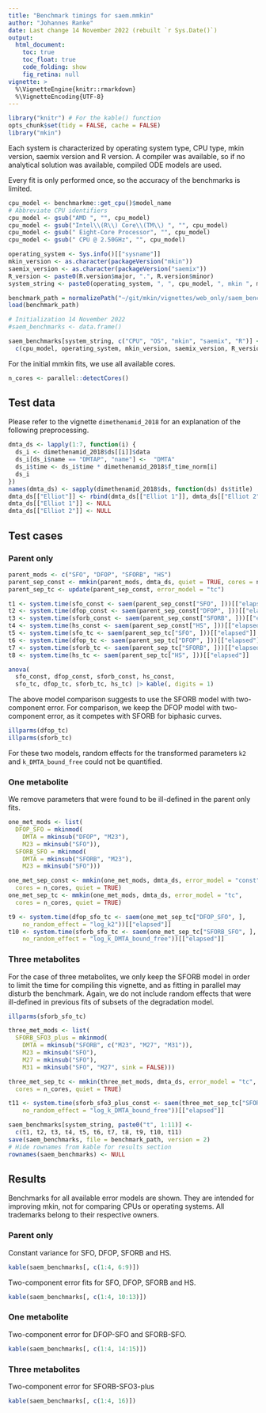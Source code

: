 ```yaml
---
title: "Benchmark timings for saem.mmkin"
author: "Johannes Ranke"
date: Last change 14 November 2022 (rebuilt `r Sys.Date()`)
output:
  html_document:
    toc: true
    toc_float: true
    code_folding: show
    fig_retina: null
vignette: >
  %\VignetteEngine{knitr::rmarkdown}
  %\VignetteEncoding{UTF-8}
---
```


```r
library("knitr") # For the kable() function
opts_chunk$set(tidy = FALSE, cache = FALSE)
library("mkin")
```

Each system is characterized by operating system type, CPU type,
mkin version, saemix version and R version. A compiler was available, so if no
analytical solution was available, compiled ODE models are used.

Every fit is only performed once, so the accuracy of the benchmarks is limited.

```r
cpu_model <- benchmarkme::get_cpu()$model_name
# Abbreviate CPU identifiers
cpu_model <- gsub("AMD ", "", cpu_model)
cpu_model <- gsub("Intel\\(R\\) Core\\(TM\\) ", "", cpu_model)
cpu_model <- gsub(" Eight-Core Processor", "", cpu_model)
cpu_model <- gsub(" CPU @ 2.50GHz", "", cpu_model)

operating_system <- Sys.info()[["sysname"]]
mkin_version <- as.character(packageVersion("mkin"))
saemix_version <- as.character(packageVersion("saemix"))
R_version <- paste0(R.version$major, ".", R.version$minor)
system_string <- paste0(operating_system, ", ", cpu_model, ", mkin ", mkin_version, ", saemix ", saemix_version, ", R ", R_version)

benchmark_path = normalizePath("~/git/mkin/vignettes/web_only/saem_benchmarks.rda")
load(benchmark_path)

# Initialization 14 November 2022
#saem_benchmarks <- data.frame()

saem_benchmarks[system_string, c("CPU", "OS", "mkin", "saemix", "R")] <-
  c(cpu_model, operating_system, mkin_version, saemix_version, R_version)
```

For the initial mmkin fits, we use all available cores.

```r
n_cores <- parallel::detectCores()
```

## Test data

Please refer to the vignette `dimethenamid_2018` for an explanation
of the following preprocessing.

```r
dmta_ds <- lapply(1:7, function(i) {
  ds_i <- dimethenamid_2018$ds[[i]]$data
  ds_i[ds_i$name == "DMTAP", "name"] <-  "DMTA"
  ds_i$time <- ds_i$time * dimethenamid_2018$f_time_norm[i]
  ds_i
})
names(dmta_ds) <- sapply(dimethenamid_2018$ds, function(ds) ds$title)
dmta_ds[["Elliot"]] <- rbind(dmta_ds[["Elliot 1"]], dmta_ds[["Elliot 2"]])
dmta_ds[["Elliot 1"]] <- NULL
dmta_ds[["Elliot 2"]] <- NULL
```

## Test cases

### Parent only

```r
parent_mods <- c("SFO", "DFOP", "SFORB", "HS")
parent_sep_const <- mmkin(parent_mods, dmta_ds, quiet = TRUE, cores = n_cores)
parent_sep_tc <- update(parent_sep_const, error_model = "tc")

t1 <- system.time(sfo_const <- saem(parent_sep_const["SFO", ]))[["elapsed"]]
t2 <- system.time(dfop_const <- saem(parent_sep_const["DFOP", ]))[["elapsed"]]
t3 <- system.time(sforb_const <- saem(parent_sep_const["SFORB", ]))[["elapsed"]]
t4 <- system.time(hs_const <- saem(parent_sep_const["HS", ]))[["elapsed"]]
t5 <- system.time(sfo_tc <- saem(parent_sep_tc["SFO", ]))[["elapsed"]]
t6 <- system.time(dfop_tc <- saem(parent_sep_tc["DFOP", ]))[["elapsed"]]
t7 <- system.time(sforb_tc <- saem(parent_sep_tc["SFORB", ]))[["elapsed"]]
t8 <- system.time(hs_tc <- saem(parent_sep_tc["HS", ]))[["elapsed"]]
```

```r
anova(
  sfo_const, dfop_const, sforb_const, hs_const,
  sfo_tc, dfop_tc, sforb_tc, hs_tc) |> kable(, digits = 1)
```

The above model comparison suggests to use the SFORB model with two-component
error. For comparison, we keep the DFOP model with two-component error,
as it competes with SFORB for biphasic curves.

```r
illparms(dfop_tc)
illparms(sforb_tc)
```

For these two models, random effects for the transformed parameters `k2` and
`k_DMTA_bound_free` could not be quantified.


### One metabolite

We remove parameters that were found to be ill-defined in the parent only fits.

```r
one_met_mods <- list(
  DFOP_SFO = mkinmod(
    DMTA = mkinsub("DFOP", "M23"),
    M23 = mkinsub("SFO")),
  SFORB_SFO = mkinmod(
    DMTA = mkinsub("SFORB", "M23"),
    M23 = mkinsub("SFO")))

one_met_sep_const <- mmkin(one_met_mods, dmta_ds, error_model = "const",
  cores = n_cores, quiet = TRUE)
one_met_sep_tc <- mmkin(one_met_mods, dmta_ds, error_model = "tc",
  cores = n_cores, quiet = TRUE)

t9 <- system.time(dfop_sfo_tc <- saem(one_met_sep_tc["DFOP_SFO", ],
    no_random_effect = "log_k2"))[["elapsed"]]
t10 <- system.time(sforb_sfo_tc <- saem(one_met_sep_tc["SFORB_SFO", ],
    no_random_effect = "log_k_DMTA_bound_free"))[["elapsed"]]
```

### Three metabolites

For the case of three metabolites, we only keep the SFORB model in order
to limit the time for compiling this vignette, and as fitting in parallel
may disturb the benchmark. Again, we do not include random effects that
were ill-defined in previous fits of subsets of the degradation model.

```r
illparms(sforb_sfo_tc)
```

```r
three_met_mods <- list(
  SFORB_SFO3_plus = mkinmod(
    DMTA = mkinsub("SFORB", c("M23", "M27", "M31")),
    M23 = mkinsub("SFO"),
    M27 = mkinsub("SFO"),
    M31 = mkinsub("SFO", "M27", sink = FALSE)))

three_met_sep_tc <- mmkin(three_met_mods, dmta_ds, error_model = "tc",
  cores = n_cores, quiet = TRUE)

t11 <- system.time(sforb_sfo3_plus_const <- saem(three_met_sep_tc["SFORB_SFO3_plus", ],
    no_random_effect = "log_k_DMTA_bound_free"))[["elapsed"]]
```

```r
saem_benchmarks[system_string, paste0("t", 1:11)] <-
  c(t1, t2, t3, t4, t5, t6, t7, t8, t9, t10, t11)
save(saem_benchmarks, file = benchmark_path, version = 2)
# Hide rownames from kable for results section
rownames(saem_benchmarks) <- NULL
```

## Results

Benchmarks for all available error models are shown. They are intended for
improving mkin, not for comparing CPUs or operating systems. All trademarks
belong to their respective owners.

### Parent only

Constant variance for SFO, DFOP, SFORB and HS.

```r
kable(saem_benchmarks[, c(1:4, 6:9)])
```

Two-component error fits for SFO, DFOP, SFORB and HS.

```r
kable(saem_benchmarks[, c(1:4, 10:13)])
```

### One metabolite

Two-component error for DFOP-SFO and SFORB-SFO.

```r
kable(saem_benchmarks[, c(1:4, 14:15)])
```

### Three metabolites

Two-component error for SFORB-SFO3-plus

```r
kable(saem_benchmarks[, c(1:4, 16)])
```

